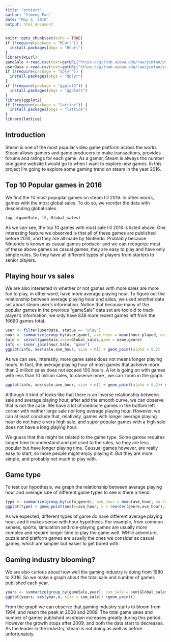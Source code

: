 ```yaml
---
title: "project"
author: "Yimeng Fan"
date: "May 4, 2018"
output: html_document
---
```


```r
knitr::opts_chunk$set(echo = TRUE)
if (!require(package = "RCurl")) {
  install.packages(pkgs = "RCurl")
}
library(RCurl)
gameSale <-read.csv(text=getURL("https://github.uiowa.edu/raw/yimfan/project-dataset/master/statProjectDataset/Video_Games_Sales_as_at_22_Dec_2016.csv?token=AAAB08JdRZNu7MCePZkQ16kKIr-TKdeXks5a9YnFwA%3D%3D"))
userData <-read.csv(text=getURL("https://github.uiowa.edu/raw/yimfan/project-dataset/master/statProjectDataset/steam-200k.csv?token=AAAB0wHb8A2V8CtygTP-_pbinwN5drgPks5a9YJVwA%3D%3D"))
if (!require(package = "dplyr")) {
  install.packages(pkgs = "dplyr")
}
if (!require(package = "ggplot2")) {
  install.packages(pkgs = "ggplot2")
}
library(ggplot2)
if (!require(package = "lattice")) {
  install.packages(pkgs = "lattice")
}
library(lattice)
```

## Introduction

Steam is one of the most popular video game platform across the world. Steam allows gamers and game producers to make transactions, provides forums and ratings for each game. As a gamer, Steam is always the number one game website I would go to when I want to explore new games. In this project I'm going to explore some gaming trend on steam in the year 2016.

## Top 10 Popular games in 2016

We find the 10 most popuplar games on steam till 2016. In other words, games with the most global sales. To do so, we reorder the data with descending global sales.

```r
top_n(gameSale, 10, Global_sales)
```

As we can see, the top 10 games with most sale till 2016 is listed above. One interesting feature we observed is that all of these games are published before 2010, and they are all made by Nintendo. Problably because Nintendo is known as casual games producer and we can recognize most of these above games as casual games, they are easy to play and have only simple rules. So they have all different types of players from starters to senior players.

## Playing hour vs sales

We are also interested in whether or not games with more sales are more fun to play, in other word, have more average playing hour. To figure out the relationship between average playing hour and sales, we used another data set about steam user's information. Notice that because many of the popular games in the previous "gameSale" data set are too old to track player's information, we only have 838 more recent games left from the 16690 games total. 

```r
user <- filter(userData, status == "play")
hour <- summarize(group_by(user,game), ave_hour = mean(hour.played, na.rm = TRUE), n = n())
Sale <- select(gameSale,sale=Global_sales,game = name,genre)
info <- inner_join(hour,Sale, "game")
ggplot(info, aes(sale,ave_hour, size = n)) + geom_point(alpha = 0.2)
```

As we can see, interestly, more game sales does not means longer playing hours. In fact, the average playing hour of most games that acheive more than 2 million sales does not exceed 100 hours. 
A lot is going on with games with less than 10 million sales, to observe more , we can zoom in the graph.

```r
ggplot(info, aes(sale,ave_hour, size = n)) + geom_point(alpha = 0.2)+ coord_cartesian(xlim = c(0,8)) + geom_smooth()
```

Although it kind of looks like that there is an inverse relationship between sale and average playing hour, after add the smooth curve, we can observe that is not the case. We have a lot of mediocre games in the bottom left corner with neither large sale nor long average playing hour. However, we can at least conclude that, relatively, games with longer average playing hour do not have a very high sale, and super popular games with a high sale does not have a long playing hour. 

We guess that this might be related to the game type. Some games requires longer time to understand and get used to the rules, so they are less popular but have longer playing time. Causual games however, are really easy to start, so more people might enjoy playing it. But they are more simple, and probably not much to play with.

## Game type

To test our hypothesis, we graph the relationship between average playing hour and average sale of different game types to see is there a trend. 

```r
type <- summarize(group_by(info,genre), ave_hour = mean(ave_hour, na.rm = TRUE), n = n())
ggplot(type) + geom_point(aes(x=ave_hour, y = reorder(genre,ave_hour),size =n))
```

As we expected, different types of game do have different average playing hour, and it makes sense with hour hypothesis. For example, from common senses, sports, simulation and role-playing games are usually more complex and require longer time to play the game well. WHile adventure, puzzle and platform games are usually the ones we consider as casual games, which are simpler but easier to get bored with.

## Gaming industry blooming?

We are also curious about how well the gaming industry is doing from 1980 to 2016. So we make a graph about the total sale and number of games published each year.

```r
years <- summarize(group_by(gameSale,year), sum_sale = sum(Global_sales, na.rm = TRUE), n =n())
ggplot(years, aes(year,n, size = sum_sale)) +geom_point()
```

From the graph we can observe that gaming industry starts to bloom from 1994, and reach the peak at 2008 and 2009. The total game sales and number of games published on steam increases greatly during this period. However the growth stops after 2009, and both the data start to decreases. As the leader in the industry, steam is not doing as well as before unfortunately.